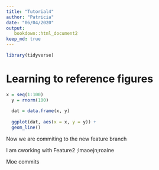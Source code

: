 ```yaml
---
title: "Tutorial4"
author: "Patricia"
date: "06/04/2020"
output:
   bookdown::html_document2
keep_md: true
---
```


```r
library(tidyverse)
```

# Learning to reference figures

```r
x = seq(1:100)
  y = rnorm(100)
  
  dat = data.frame(x, y)
  
  ggplot(dat, aes(x = x, y = y)) +
  geom_line()

```



Now we are commiting to the new feature branch



I am cworking with Feature2 ;lmaoejn;roaine


Moe commits
